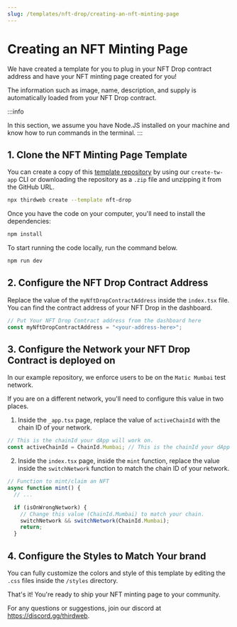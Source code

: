 ```yaml
---
slug: /templates/nft-drop/creating-an-nft-minting-page
---
```


# Creating an NFT Minting Page

We have created a template for you to plug in your NFT Drop contract address and have your NFT minting page created for you!

The information such as image, name, description, and supply is automatically loaded from your NFT Drop contract.

:::info

In this section, we assume you have Node.JS installed on your machine and know how to run commands in the terminal.
:::

## 1. Clone the NFT Minting Page Template

You can create a copy of this [template repository](https://github.com/thirdweb-example/custom-minting-page)
by using our `create-tw-app` CLI or downloading the repository as a `.zip` file and unzipping it from the GitHub URL.

```bash
npx thirdweb create --template nft-drop
```

Once you have the code on your computer, you'll need to install the dependencies:

```bash npm2yarn
npm install
```

To start running the code locally, run the command below.

```bash npm2yarn
npm run dev
```

## 2. Configure the NFT Drop Contract Address

Replace the value of the `myNftDropContractAddress` inside the `index.tsx` file.
You can find the contract address of your NFT Drop in the dashboard.

```jsx
// Put Your NFT Drop Contract address from the dashboard here
const myNftDropContractAddress = "<your-address-here>";
```

## 3. Configure the Network your NFT Drop Contract is deployed on

In our example repository, we enforce users to be on the `Matic Mumbai` test network.

If you are on a different network, you'll need to configure this value in two places.

1. Inside the `_app.tsx` page, replace the value of `activeChainId` with the chain ID of your network.

```jsx
// This is the chainId your dApp will work on.
const activeChainId = ChainId.Mumbai; // This is the chainId your dApp will work on.
```

2. Inside the `index.tsx` page, inside the `mint` function, replace the value inside the `switchNetwork` function to match the chain ID of your network.

```jsx
// Function to mint/claim an NFT
async function mint() {
  // ...

  if (isOnWrongNetwork) {
    // Change this value (ChainId.Mumbai) to match your chain.
    switchNetwork && switchNetwork(ChainId.Mumbai);
    return;
  }
```

## 4. Configure the Styles to Match Your brand

You can fully customize the colors and style of this template by editing the `.css` files inside the `/styles` directory.

That's it! You're ready to ship your NFT minting page to your community.

For any questions or suggestions, join our discord at https://discord.gg/thirdweb.
